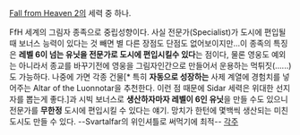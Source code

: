 [[Fall from Heaven 2]]의 세력 중 하나.

FfH 세계의 그림자 종족으로 중립성향이다. 사실 전문가(Specialist)가 도시에 편입될 때 보너스 능력이 있다는 것 빼면 별 다른 장점도 단점도 없어보이지만...이 종족의 특징은 '''레벨 6이 넘는 유닛을 전문가로 도시에 편입시킬수 있다'''는 점이다, 물론 영웅도 예외는 아니라서 종교를 바꾸기전에 영웅을 그림자인간으로 만들어서 운용하는 먹튀짓(......)도 가능하다. 나중에 가면 각종 건물[* 특히 '''자동으로 성장하는''' 사제 계열에 경험치를 넣어주는 Altar of the Luonnotar을 추천한다. 이런 점 때문에 Sidar 세력은 위대한 선지자를 뽑는게 좋다.]과 시빅 보너스로 '''생산하자마자 레벨이 6인 유닛'''을 만들 수도 있으니 전문가를 '''무한정''' 도시에 편입시킬 수 있다는 얘기. 망치가 한턴에 몇백씩 생산되는 미친 도시도 만들 수 있다. --Svartalfar의 위인셔틀로 써먹기에 최적--
[[각주]]
